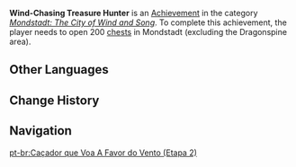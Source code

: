 {{Achievement Infobox
|title        = Wind-Chasing Treasure Hunter
|id           = 80038
|order id     = 0038
|category     = Mondstadt: The City of Wind and Song
|description  = Open 200 [[chests]] in Mondstadt (excluding the Dragonspine area).
|requirements = 
|primogems    = 10
|tracking     = Tracks the amount of chests found in Mondstadt.
|topic        = Chests
|set          = Wind-Chasing Treasure Hunter
|tier         = 2
|tiers_total  = 3
|tier1        = Wind-Chasing Treasure Hunter (Tier 1)
|tier2        = Wind-Chasing Treasure Hunter (Tier 2)
|tier3        = Wind-Chasing Treasure Hunter (Tier 3)
|prev         = Wind-Chasing Treasure Hunter (Tier 1)
|next         = Wind-Chasing Treasure Hunter (Tier 3)
}}
'''Wind-Chasing Treasure Hunter''' is an [[Achievement]] in the category ''[[Mondstadt: The City of Wind and Song]]''. To complete this achievement, the player needs to open 200 [[chests]] in Mondstadt (excluding the Dragonspine area).
<!--
==Trivia==

==Video Guides==
{{EVT
|video1   = 
|caption1 = 
}}
-->
==Other Languages==
{{Transclude|Wind-Chasing Treasure Hunter|Other Languages}}

==Change History==
{{Change History|1.0}}
<!--
==References==
{{Reflist}}
-->
==Navigation==
{{Achievement Navbox|Mondstadt: The City of Wind and Song}}
[[pt-br:Caçador que Voa A Favor do Vento (Etapa 2)]]